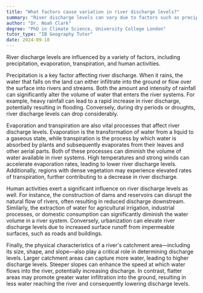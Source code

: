 ```yaml
---
title: "What factors cause variation in river discharge levels?"
summary: "River discharge levels can vary due to factors such as precipitation, evaporation, transpiration, and human activities."
author: "Dr. Noah Clark"
degree: "PhD in Climate Science, University College London"
tutor_type: "IB Geography Tutor"
date: 2024-09-10
---
```


River discharge levels are influenced by a variety of factors, including precipitation, evaporation, transpiration, and human activities.

Precipitation is a key factor affecting river discharge. When it rains, the water that falls on the land can either infiltrate into the ground or flow over the surface into rivers and streams. Both the amount and intensity of rainfall can significantly alter the volume of water that enters the river systems. For example, heavy rainfall can lead to a rapid increase in river discharge, potentially resulting in flooding. Conversely, during dry periods or droughts, river discharge levels can drop considerably.

Evaporation and transpiration are also vital processes that affect river discharge levels. Evaporation is the transformation of water from a liquid to a gaseous state, while transpiration is the process by which water is absorbed by plants and subsequently evaporates from their leaves and other aerial parts. Both of these processes can diminish the volume of water available in river systems. High temperatures and strong winds can accelerate evaporation rates, leading to lower river discharge levels. Additionally, regions with dense vegetation may experience elevated rates of transpiration, further contributing to a decrease in river discharge.

Human activities exert a significant influence on river discharge levels as well. For instance, the construction of dams and reservoirs can disrupt the natural flow of rivers, often resulting in reduced discharge downstream. Similarly, the extraction of water for agricultural irrigation, industrial processes, or domestic consumption can significantly diminish the water volume in a river system. Conversely, urbanization can elevate river discharge levels due to increased surface runoff from impermeable surfaces, such as roads and buildings.

Finally, the physical characteristics of a river's catchment area—including its size, shape, and slope—also play a critical role in determining discharge levels. Larger catchment areas can capture more water, leading to higher discharge levels. Steeper slopes can enhance the speed at which water flows into the river, potentially increasing discharge. In contrast, flatter areas may promote greater water infiltration into the ground, resulting in less water reaching the river and consequently lowering discharge levels.
    